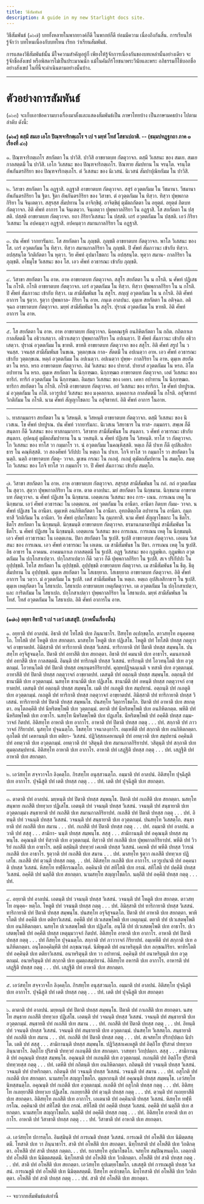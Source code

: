 ```yaml
---
title: วิธีสัมพันธ์
description: A guide in my new Starlight docs site.
---
```


วิธีสัมพันธ์ (๑๖๗) บททั้งหลายในพากยางค์ก็ดี ในพากย์ก็ดี ย่อมมีความ เนื่องถึงกันสิ้น. การเรียนให้รู้จักว่า บทไหนเนื่องกับบทไหน เรียก ว่าเรียนสัมพันธ์.

การแสดงวิธีสัมพันธ์นั้น มีใจความสำคัญอยู่ก็ เพียงให้รู้จักการเนื่องกันของบทเหล่านั้นอย่างเดียว จะรู้จักชื่อสังเขป หรือพิสดารไม่เป็นประมาณนัก แม้ในคัมภีร์โยชนาพระวินัยและพระ อภิธรรมก็ใช้บอกชื่ออย่างสังเขป
ในที่นี้จะดำเนินตามอย่างนั้นบ้าง.

---

# ตัวอย่างการสัมพันธ์

(๑๖๘) จะเก็บเอาข้อความบางเรื่องมาตั้งและแสดงสัมพันธ์เป็น ภาษาไทยบ้าง เป็นภาษามคธบ้าง ไปตามลำดับ ดังนี้:

#### (๑๖๙) ตสฺมึ สมเย เอโก ปิณฺฑจาริกตฺเถโร ฯ เป ฯ มยฺหํ โทสํ โสธาเปถาติ. -- (ธมฺมปทฏฺฐกถา ภาค ๓ เรื่องที่ ๔๐)

๑. ปิณฺฑจาริกตฺเถโร สยกัตตา ใน ปาวิสิ. ปาวิสิ อาขยาตบท กัตตุวาจก. ตสฺมึ วิเสสนะ ของ สมเย. สมเย กาลสตฺตมี ใน ปาวิสิ. เอโก วิเสสนะ ของ ปิณฺฑจาริกตฺเถโร. ปิณฑาย สัมปทาน ใน จรนฺโต. จรนฺโต อัพภันตรกิริยา ของ ปิณฺฑจาริกตฺเถโร. ตํ วิเสสนะ ของ นิเวสนํ. นิเวสนํ สัมปาปุณิยกัมม ใน ปาวิสิ.

---

๒. วิสาขา สยกัตตา ใน อฏฺฐาสิ. อฏฺฐาสิ อาขยาตบท กัตตุวาจก. สสุรํ อวุตตกัมม ใน วีชมานา. วีชมานา อัพภันตรกิริยา ใน ฐิตา. ฐิตา อัพภันตรกิริยา ของ วิสาขา. ตํ อวุตฺตกัมม ใน ทิสฺวา. ทิสฺวา ปุพฺพกาลกิริยา ใน จินฺเตตฺวา. สสุรสฺส สัมปทาน ใน อาจิกฺขิตุํ. อาจิตฺขิตุํ ตุมัตถกัตตา ใน อยุตฺตํ. อยุตฺตํ กิตบท กัตตุวาจก. อิติ ศัพท์ อาการ ใน จินฺเตตฺวา. จินฺเตตฺวา ปุพฺพกาลกิริยา ใน อฏฺฐาสิ. โส สยกัตตา ใน ปสฺสติ. ปสฺสติ อาขยาตบท กัตตุวาจก. ยถา กิริยาวิเสสนะ ใน ปสฺสติ. เถรํ อวุตตกัมม ใน ปสฺสติ. เอวํ กิริยาวิเสสนะ ใน อปคนฺตฺวา อฏฺฐาสิ. อปคนฺตฺวา สมานกาลกิริยา ใน อฏฺฐาสิ.

---

๓. ปน ศัพท์ วากยารัมภะ. โส สยกัตตา ใน ภุญฺชติ. ภุญฺชติ อาขยาตบท กัตตุวาจก. พาโล วิเสสนะ ของ โส. เถรํ อวุตตกัมม ใน ทิสฺวา. ทิสฺวา สมานกาลกิริยา ใน ภุญฺชติ. ปิ ศัพท์ สัมภาวนะ เข้ากับ ทิสฺวา. อปสฺสนฺโต วิกติกัตตา ใน หุตฺวา. วิย ศัพท์ อุปมาโชตกะ ใน อปสฺสนฺโต. หุตฺวา สมาน-
กาลกิริยา ใน ภุญฺชติ. อโธมุโข วิเสสนะ ของ โส. เอว ศัพท์ อวธารณะ เข้ากับ ภุญฺชติ.

---

๔. วิสาขา สยกัตตา ใน อาห. อาห อาขยาตบท กัตตุวาจก. สสุโร สยกัตตา ใน น กโรติ. น ศัพท์ ปฏิเสธ ใน กโรติ. กโรติ อาขยาตบท กัตตุวาจก. เถรํ อวุตตกัมม ใน ทิสฺวา. ทิสฺวา ปุพพกาลกิริยา ใน น กโรติ.
ปิ ศัพท์ สัมภาวนะ เข้ากับ ทิสฺวา. เม สามีสัมพันธ ใน สสุโร. สญฺญํ อวุตตกัมม ใน น กโรติ. อิติ ศัพท์ อาการ ใน ฐตฺวา. ฐตฺวา ปุพพกาล- กิริยา ใน อาห. ภนฺเต อาลปนะ. ตุมฺเห สยกัตตา ใน อติจฺฉถ.
อติจฺฉถ อาขยาตบท กัตตุวาจก. มยฺหํ สามีสัมพันธ ใน สสุโร. ปุราณํ อวุตตกัมม ใน ขาทติ. อิติ ศัพท์ อาการ ใน อาห.

---

๕. โส สยกัตตา ใน อาห. อาห อาขยาตบท กัตตุวาจก. นิคฺคณฺเฐหิ อนภิหิตกัตตา ใน กถิต. กถิตกาเล กาลสัตตมี ใน อธิวาเสตฺวา. อธิวาเสตฺวา ปุพฺพกาลกิริยา ใน อปเนตฺวา. ปิ ศัพท์ สัมภาวนะ เข้ากับ อธิวาเสตฺวา. ปุราณํ อวุตตกัมม ใน ขาทติ. ขาทติ อาขยาตบท กัตตุวาจก ของ สสุโร. อิติ ศัพท์ สรูป ใน วจนสฺส. วจนสฺส สามีสัมพันธ ในขเณ. วุตฺตกฺขเณ กาล- สัตตมี ใน อปเนตฺวา อาห. เอว ศัพท์ อวธารณะ เข้ากับ วุตฺตกฺขเณ. หตฺถํ อวุตตกัมม ใน อปเนตฺวา. อปเนตฺวา ปุพฺพ-
กาลกิริยา ใน อาห. ตุมฺเห สยกัตตา ใน หรถ. หรถ อาขยาตบท กัตตุวาจก. อิมํ วิเสสนะ ของ ปายาสํ. ปายาสํ อวุตตกัมม ใน หรถ. อิโต อปาทาน ใน หรถ. ตุมฺเห สยกัตตา ใน นิกฺกฑฺฒถ. นิกฺกฑฺฒถ อาขยาตบท กัตตุวาจก.
เอตํ วิเสสนะ ของ ทาริกํ. ทาริกํ อวุตตกัมม ใน นิกฺกฑฺฒถ. อิมสฺมา วิเสสนะ ของ เคหา. เคหา อปาทาน ใน นิกฺกฑฺฒถ. ทาริกา สยกัตตา ใน กโรติ. กโรติ อาขยาตบท กัตตุวาจก. อยํ วิเสสนะ ของ ทาริกา. โข ศัพท์ ปทปูรณ.
มํ อวุตฺตกัมม ใน กโติ. เอวรูปเป วิเสสนะ ของ มงฺคลกาเล. มงฺคลกาเล กาลสัตตมี ใน กโรติ. อสุจิขาทกํ วิกติกัมม ใน กโรติ. นาม ศัพท์ สัญญาโชตกะ ใน อสุจิขาทกํ. อิติ ศัพท์ อาการ ในอาห.

---

๖. ทาสกมฺมกรา สยกัตตา ใน น วิสหนฺติ. น วิสหนฺติ อาขยาตบท กัตตุวาจก. ตสฺมึ วิเสสนะ ของ นิเวสเน. โข ศัพท์ ปทปูรณ. ปน ศัพท์ วากยารัมภะ. นิเวสเน วิสยาธาร ใน ทาส- กมฺมกรา. สพฺเพ ก็ดี สนฺตกา ก็ดี วิเสสนะ ของ ทาสกมฺมากรา.
วิสาขาย สามีสัมพันธ ใน สนฺตกา. ว ศัพท์ อวธารณะ เข้ากับ สนฺตกา. อุปคนฺตุํ ตุมัตถสัมปาทาน ใน น วหสนฺติ. น ศัพท์ ปฏิเสธ ใน วิสหนฺติ. ทาโส วา กัตตุวาจก. โก วิเสสนะ ของ ทาโส วา กมฺมกโร วา. นํ อวุตตกัมม ในคณฺหิสฺสติ.
หตฺเถ ก็ดี ปาเท ก็ดี อุปสิเลสิกาธาร ใน คณฺหิสฺสติ. วา สองศัพท์ วิกัปปะ ใน หตฺเถ ใน ปาเท. โกจิ ทาโส วา กมฺมกโร วา สยกัตตา ใน นตฺถิ. นตฺถิ อาขยาตบท กัตตุ- วาจก. มุเขน กรณะ ใน กเถตุํ.
กเถตุํ ตุมัตถสัมปทาน ใน สมตฺโถ. สมตฺโถ วิเสสนะ ของ โกจิ ทาโส วา กมฺมกโร วา. ปิ ศัพท์ สัมภาวนะ เข้ากับ สมตฺโถ.

---

๗. วิสาขา สยกัตตา ใน อาห. อาห อาขยาตบท กัตตุวาจก. สสุรสฺส สามีสัมพันธ ใน กถํ. กถํ อวุตตกัมม ใน สุตฺวา. สุตฺวา ปุพฺพกาลกิริยา ใน อาห. ตาต อาลปนะ. มยํ สยกัตตา ใน นิกฺขมาม.
นิกฺขมาม อาขยาตบท กัตตุวาจก. น ศัพท์ ปฏิเสธ ใน นิกฺขมาม. เอตฺตเกน วิเสสนะ ของ การ- เณน. การเณน เหตุ ใน นิกฺขมาม. เอวํ ศัพท์ อวธารณะ ใน เอตฺตเกน. อหํ วุตตกัมม ใน อานีตา. อานีตา กิตบท กัมม- วาจก.
น ศัพท์ ปฏิเสธ ใน อานีตา. ตุมฺเหหิ อนภิหิตกัตตา ใน อานีตา. อุทกติตฺถโต อปาทาน ใน อานีตา. กุมฺภทาสี วิกติกัมม ใน อานีตา. วิย ศัพท์ อุปมาโชตกะ ใน กุมฺภทาสี. นาม ศัพท์ สัญญาโชตกะ ใน ธีตโร.
ธีตโร สยกัตตา ใน นิกฺขมนฺติ. นิกฺขมนฺติ อาขยาตบท กัตตุวาจก. ธรมานกมาตาปิตูนํ สามีสัมพันธ ใน ธีตโร. น ศัพท์ ปฏิเสธ ใน นิกฺขมนฺติ. เอตฺตเกน วิเสสนะ ของ การเณน. การเณน เหตุ ใน นิกฺขมนฺติ. เอว
ศัพท์ อาวธารณะ ใน เอตฺตเกน. ปิตา สยกัตตา ใน ฐเปสิ. ฐเปสิ อาขยาตบท กัตตุวาจก. เอเตน วิเสสนะ ของ การเณน. เอว ศัพท์ อวธารณะ ใน เอเตน. เม สามีสัมพันธ ใน ปิตา. การเณน เหตุ ใน ฐเปสิ.
อิธ อาธาร ใน อาคมน. อาคมนกาเล กาลสตฺตมี ใน ฐเปสิ. อฏฺฐ วิเสสนะ ของ กุฏุมฺพิเก. กุฏุมพิเก อวุตตกัมม ใน ปกฺโกสาเปตฺวา. ปกฺโกสาเปตฺวา ก็ดี วตฺวา ก็ดี ปุพฺพกาลกิริยา ใน ฐเปสิ. สเจ ปริกัปปะ ใน อุปฺปชฺชติ.
โทโส สยกัตตา ใน อุปฺปชฺชติ. อุปฺปชฺชติ อาขยาตบท กัตตุวาจก. เม สามีสัมพันธ ใน ธีตุ. ธีตุ สัมปทาน ใน อุปฺปชฺชติ. ตุมฺเห สยกัตตา ใน โสเธยฺยาถ. โสเธยฺยาถ อาขยาตบท กัตตุวาจก. อิติ ศัพท์ อาการ ใน วตฺวา.
มํ อวุตตกัมม ใน ฐเปสิ. เตสํ สามีสัมพันธ ใน หตฺเถ. หตฺเถ อุปสิเลสิกาธาร ใน ฐเปสิ. ตุมฺเห เหตุกัตตา ใน โสธาเปถ. โสธาเปถ อาขยาตบท เหตุกัตตุวาจก. เต อวุตตกัมม ใน ปกฺโกสาเปตฺวา, และ การิตกัมม ใน โสธาเปถ.
ปกฺโกสาเปตฺวา ปุพฺพกาลกิริยา ใน โสธาแปถ. มยฺหํ สามีสัมพันธ ใน โทสํ. โทสํ อวุตตกัมม ใน โสธาเปถ. อิติ ศัพท์ อาการใน อาห.

---

#### (๑๗๐) อยฺยา อิธาปิ ฯ เป ฯ เอวํ เสเสสุปิ. (ภาคนั้นเรื่องนั้น)

๑. อยฺยาติ ปทํ อาลปนํ. อิธาติ ปทํ โทโสติ ปเท ภินฺนาธาโร. ปิสทฺโท อเปกฺขตฺโถ. ตาวสทฺโท อนุคฺคหตฺโถ. โทโสติ ปทํ โหตูติ ปเท สยกตฺตา. มาสทฺโท โหตูติ ปเท ปฏิเสโธ.
โหตูติ ปทํ โทโสติ ปทสฺส กตฺตุวาจกํ อาขฺยาตปทํ. อิมิสฺสาติ ปทํ ทาริกายาติ ปทสฺส วิเสสนํ. ทาริกายาติ ปทํ ปิตาติ ปทสฺส สมฺพนฺโธ. ปนสทฺโท อรุจิสูจนตฺโถ. ปิตาติ ปทํ อทาสีติ ปเท สยกตฺตา.
อิธาติ ปทํ คมนาติ ปเท อาธาโร. คมนกาเลติ ปทํ อทาสีติ ปเท กาลสตฺตมี. อิมนฺติ ปทํ ทาริกนฺติ ปทสฺส วิเสสนํ. ทาริกนฺติ ปทํ โอวทนฺโตติ ปเท อวุตฺตกมฺมํ. โอวทนฺโตติ ปทํ ปิตาติ ปทสฺส อพฺภนฺตรกิริยาปทํ.
คุญฺหปฏิจฺฉนฺเนติ จ ทสาติ ปเท อวุตฺตกมฺมํ. อาทาสีติ ปทํ ปิตาติ ปทสฺส กตฺตุวาจกํ อาขฺยาตปทํ. เตสนฺติ ปทํ อตฺถนฺติ ปทสฺส สมฺพนฺโธ. อตฺถนฺติ ปทํ ชานามีติ ปเท อวุตฺตกมฺมํ. นสทฺโท ชานามีติ ปเท ปฏิเสโธ.
ชานามีติ ปทํ อหนฺติ ปทสฺส กตฺตุวาจกํ อาขฺยาตปทํ. เตสนฺติ ปทํ อตฺถนฺติ ปทสฺส สมฺพนฺโธ. เมติ ปทํ กเถตูติ ปเท สมฺปทานํ. อตฺถนฺติ ปทํ กเถตูติ ปเท อวุตฺตกมฺมํ. กเถตูติ ปทํ ทาริกาติ ปทสฺส กตฺตุวาจกํ อาขฺยาตปทํ.
อิมิสฺสาติ ปทํ ทาริกายาติ ปทสฺส วิเสสนํ. ทาริกายาติ ปทํ ปิตาติ ปทสฺส สมฺพนโธ. ปนสทฺโท วิตฺถารโชตโก. ปิตาติ ปทํ อาหาติ ปเท สยกตฺตา. อนฺโตอคฺคีติ ปทํ นีหริตพฺโพติ ปเท วุตฺตกมฺมํ. ตยาติ ปทํ นีหริตพฺโพติ ปเท อนภิหิตกตฺต. พหีติ ปทํ นีหริตพฺโพติ ปเท อาธาโร. นสทฺโท นีหริตพฺโพติ ปเท ปฏฺเสโธ. นีหริตพฺโพติ ปทํ อคฺคีติ ปทสฺส กมฺม-
วาจกํ กิตปทํ. อิติสทฺโท อาหาติ ปเท อากาโร. อาหาติ ปทํ ปิตาติ ปทสฺส กตฺตุ . . . ปทํ. สกฺกาติ ปทํ ภาววาจกํ กิริยาปทํ. นุสทฺโท ปุจฺฉนตฺโถ. โขสทฺโท วจนาลงฺกาโร. อมฺเหหีติ ปทํ สกฺกาติ ปเท อนภิหิตกตฺตา.
อุภโตติ ปทํ เคหานนฺติ ปเท ตติยา- วิเสสนํ. ปฏิวิสฺสกเคหานนฺติ ปทํ อทตฺวาติ ปเท สมฺปทานํ อคฺคินติ ปทํ อทตฺวาติ ปเท อวุตฺตกมฺมํ. อทตฺวาติ ปทํ วสิตุนฺติ ปเท สมานกาลกิริยาปทํ. วสิตุนฺติ ปทํ สกฺกาติ ปเท ตุมตฺถสมฺปทานํ.
อิติสทฺโท อาหาติ ปเท อากาโร. อาหาติ ปทํ เสฏฺฐีติ ปทสฺส กตฺตุ . . . ปทํ. เสฏฺฐีติ ปทํ อาหาติ ปเท สยกตฺตา.

---

๒. เอวํสทฺโท สจฺจวาจโก ลิงฺคตฺโถ. กิรสทฺโท อนุสฺสวนตฺโถ.
อมฺมาติ ปทํ อาลปนํ. อิติสทฺโท ปุจฺฉึสูติ ปเท อากาโร. ปุจฺฉึสูติ ปทํ เตติ ปทสฺส กตฺตุ . . . ปทํ. เตติ ปทํ ปุจฺฉึสูติ ปเท สยกตฺตา.

---

๓. ตาตาติ ปทํ อาลปนํ. มยฺหนฺติ ปทํ ปิตาติ ปทสฺส สมฺพนฺโธ.
ปิตาติ ปทํ กเถสีติ ปเท สยกตฺตา. นสทฺโท สนฺพาย กเถสีติ ปททฺวเย ปฏิเสโธ. เอตนฺติ ปทํ วจนนฺติ ปทสฺส วิเสสนํ. วจนนฺติ ปทํ สนฺธายาติ ปเท อวุตฺตกมฺมํง สนฺธายาติ ปทํ กเถสีติ ปเท สมานกาลกิริยาปทํ.
กเถสีติ ปทํ ปิตาติ ปทสฺส กตฺตุ . . . ปทํ. อิทนฺติ ปทํ วจนนฺติ ปทสฺส วิเสสนํ. วจนนฺติ ปทํ สนฺธายาติ ปเท อวุตฺตกมฺมํ. ปนสทฺโท วิเสสตฺโถ. สนฺธายาติ ปทํ กเถสีติ ปเท สมาน . . . ปทํ. กเถสีติ ปทํ ปิตาติ ปทสฺส
กตฺตุ . . . ปทํ. อมฺมาติ ปทํ อาลปนํ. ตวาติ ปทํ สสฺสุ . . . สามิกา- นนฺติ ปทสฺส สมฺพนฺโธ. สสฺสุ . . . สามิกานนฺติ ปทํ อคุณนฺติ ปทสฺส สมฺพนฺโธ. อคุณนฺติ ปทํ ทิสฺวาติ ปเท อวุตฺตกมฺมํ.
ทิสฺวาติ ปทํ กเถสีติ ปเท ปุพฺพกาลกิริยาปทํ. พหีติ ปทํ วิวริยํ กเถสีติ ปเท อาธาโร. ตสฺมึ ตสฺมินฺติ ปททฺวยํ เคเหติ ปทสฺส วิเสสนํ. เคเหติ ปทํ พหีติ ปทสฺส วิวรณํ กเถสีติ ปเท อาธาโร. ฐตฺวาติ ปทํ กเถสีติ ปเท สมาน . . . ปทํ. มาสทฺโท ฐตฺวา กเถสีติ ปททฺวเย ปฏิเสโธ.
กเถสีติ ปทํ ตฺวนฺติ ปทสฺส กตฺตุ. . . ปทํ. อิติสทฺโท กเถสีติ ปเท อากาโร. เอวรูเปนาติ ปทํ อคฺคนาติ ปทสฺส วิเสสนํ. หิสทฺโท ทฬฺหีกรณตฺโถ. อคฺคินาติ ปทํ สทิโสติ ปเท กรณํ.
สทิโสติ ปทํ ปคฺคีติ ปทสฺส วิเสสนํ. อคฺคีติ ปทํ นตฺถีติ ปเท สยกตฺตา. นามสทฺโท สญฺญาโชตโก. นตฺถีติ ปทํ อคฺคีติ ปทสฺส กตฺตุ . . . ปทํ.

---

๔. อยฺยาติ ปทํ อาลปนํ.
เอตนฺติ ปทํ วจนนฺติ ปทสฺส วิเสสนํ. วจนนฺติ ปทํ โหตูติ ปเท สยกตฺต. ตาวสทฺโท อนุคฺค- หตฺโถ. โหตูติ ปทํ วจนนฺติ ปทสฺส กตฺตุ . . . ปทํ. อิมิสฺสาติ ปทํ ทาริกายาติ ปทสฺส วิเสสนํ. ทาริกายาติ ปทํ ปิตาติ ปทสฺส สมฺพนฺโธ.
ปนสทฺโท อรุจิสุจนตฺโถ. ปิตาติ ปทํ อาหาติ ปเท สยกตฺตา. พาหิรโตติ ปทํ อคฺคีติ ปเท ตติยาวิเสสนํ. อคฺคีติ ปทํ ปเวเสตพฺโพติ ปเท เหตุกมฺมํ. ตยาติ ปทํ ปเวเสตพฺโพติ
ปเท อนภิหิตกตฺตา. นสทฺโท ปเวเสตพฺโพติ ปเท ปฏิเสโธ. อนฺโติ ปทํ ปเวเสตพฺโพติ ปเท อาธาโร. ปเวเสตพฺโพติ ปทํ อคฺคีติ ปทสฺส เหตุมฺมวาจกํ กิตปทํ. อิติสทฺโท อาหาติ ปเท อากาโร.
อาหาติ ปทํ ปิตาติ ปทสฺส กตฺตุ . . . ปทํ กึสทฺโท ปุจฺฉนตฺโถ. สกฺกาติ ปทํ ภาววาจกํ กิริยาปทํ. อมฺเหหีติ ปทํ สกฺกาติ ปเท อนภิหิตกตฺตา. อนฺโตอคฺคิมฺหีติ ปทํ ลกฺขณวนฺตํ. นิพิพุเตติ ปทํ อนาหริตุนฺติ ปเท ลกฺขณกิริยา.
พาหิรโตติ ปทํ อคฺคินฺติ ปเท ตติยาวิเสสนํ. อนาหริตุนฺติ ปเท วา อปาทานํ. อคฺคินฺติ ปทํ อนาหริตุนฺติ ปเท อวุตฺตกมฺมํ. อนาหริตุนฺติ ปทํ สกฺกาติ ปเท ตุมตฺถสมฺปทานํ.
อิติสทฺโท อหารติ ปเท อากาโร. อาหารติ ปทํ เสฏฺฐีติ ปทสฺส กตฺตุ . . . ปทํ. เสฏฺฐีติ ปทํ อาหาติ ปเท สยกตฺตา.

---

๕. เอวํสทฺโท สจฺจวาจโก ลิงฺคตฺโถ. กิรสทฺโท อนุสฺสวนตฺโถ. อมฺมาติ ปทํ อาลปนํ. อิติสทฺโท ปุจฺฉึสูติ ปเท อากาโร. ปุจฺฉึสูติ ปทํ เตติ ปทสฺส กตฺตุ . . . ปทํ. เตติ ปทํ ปุจฺฉึสูติ ปเท สยกตฺตา

---

๖. ตาตาติ ปทํ อาลปนํ. มยฺหนฺติ ปทํ ปิตาติ ปทสฺส สมฺพนฺโธ. ปิตาติ ปทํ กาเถสีติ ปเท สยกตฺตา. นสทฺโท สนฺธาย กเถสีติ ปททฺวเย ปฏิเสโธ. เอตนฺติ ปทํ วจนนฺติ ปทสฺส วิเสสนํ. วจนนฺติ ปทํ สนฺธายาติ ปเท อวุตฺตกมฺมํ.
สนฺธายติ ปทํ กเถสีติ ปเท สมาน . . . ปทํ. กเถสีติ ปทํ ปิตาติ ปทสฺส กตฺตุ . . .
ปทํ. อิทนฺติ ปทํ วจนนฺติ ปทสฺส วิเสสนํ. วจนนฺติ ปทํ สนฺธายาติ ปเท อวุตฺตกมฺมํ. ปนสทฺโท วิเสสตฺโถ. สนฺธายาติ ปทํ กเถสีติ ปเท สมาน . . . ปทํ. กเถสีติ ปทํ ปิตาติ ปทสฺส กตฺตุ . . . ปทํ. สเจสทโท ปริกปฺปตฺเถ นิปาโต.
เตติ ปทํ สสฺสุ . . . สามิกานนฺติ ปทสฺส สมฺพนฺโธ. ปฏิวิสฺสกเคเหสูติ ปทํ อิตฺถิโย ปุริสาตํ ปททฺวเย ภินฺนาธาโร. อิตฺถิโย ปุริสาติ ปททฺวยํ กเถนฺตีติ ปเท สยกตฺตา. วาสทฺทา วิกปฺปตฺถา. สสฺสุ . . . สามิกานนฺติ ปทํ อคุณนฺติ ปทสฺส สมฺพนฺโธ. อคุณนฺติ ปทํ กเถนฺตีติ ปเท อวุตฺตกมฺมํ. กเถนฺตีติ ปทํ อิตฺถิโย ปุริสาติ ปททฺวยสฺส กตฺตุ . . . ปทํ. เตหีติ ปทํ กถิตนฺติ ปเท อนภิหิตกตฺตา. กถิตนฺติ ปทํ วจนนฺติ ปทสฺส วิเสสนํ. วจนนฺติ ปทํ ปาหริกตฺตา. กถิตนฺติ ปทํ วจนนฺติ ปทสฺส วิเสสนํ. วจนนฺติ ปทํ สมาน . . . ปทํ. อสุโกติ ปทํ กเถตีติ ปเท สยกตฺตา. นามสทฺโท สญฺญาโชตโก. ตุมฺหากนฺติ ปทํ อคุณนฺติ ปทสฺส สมฺพนฺโธ. เอวํสทฺโท นิทสฺสนตฺโถ. อคุณนฺติ ปทํ กเถตีติ ปเท อวุตฺตกมฺมํ. กเถตีติ ปทํ อสุโกติ ปทสฺส กตฺตุ . . . ปทํ. อิติสทฺโท กเถยฺยาสีติ ปททฺวเย ปฏิเสโธ. กเถยฺยาสีติ ปทํ ตฺวนฺติ ปทสฺส กตฺตุ . . . ปทํ. ตฺวนฺติ ปทํ กเถยฺยาสีติ ปเท สยกตฺตา. อิติสทฺโท กเถสีติ ปเท อากาโร. เอเตนาติ ปทํ อคฺคินาติ ปทสฺส วิเสสนํ. หิสทฺโท ทฬฺหีกรโณ. อคฺคินาติ ปทํ สทิโสติ ปเท
กรณํ. สทิโสติ ปทํ อคฺคีติ ปทสฺส วิเสสนํ. อคฺคีติ ปทํ นตฺถีติ ปเท สยกตฺตา. นามสทฺโท สญฺญาโชตโก. นตฺถีติ ปทํ อคฺคีติ ปทสฺส กตฺตุ . . . ปทํ. อิติสทฺโท อาหาติ ปเท อากาโร. อาหาติ ปทํ วิสาขาติ ปทสฺส กตฺตุ . . . ปทํ. วิสาขาติ ปทํ อาหาติ ปเท สยกตฺตา.

---

๗. เอวํสทฺโท ปการตฺโถ. อิมสฺมินฺติ ปทํ การเณติ ปทสฺส วิเสสนํ. การเณติ ปทํ อโหสีติ ปเท นิมิตฺตสตฺตมี. โทสาติ ปเท วา ภินฺนาธาโร. สาติ ปทํ อโหสีติ ปเท สยกตฺตา. นิทฺโทสาติ ปทํ อโหสีติ ปเท วิกติกตฺตา.
อโหสีติ ปทํ สาติ ปทสฺส กตฺตถ. . . ปทํ. ยถาสทฺโท อุปมาโชตโก. จสทฺโท สมฺปิณฺฑนตฺโถ. เอตฺถาติ ปทํ อโหสีติ ปเท นิมิตฺตสตฺตมี.
นิทฺโทสาติ ปทํ อโหสีติ ปเท วิกติกตฺตา. อโหสีติ ปทํ สาติ ปทสฺส กตฺตุ . . . ปทํ. สาติ ปทํ อโหสีติ ปเท สยกตฺตา. เอวํสทฺโท อุปเมยฺยโชตโก. เสเสสุติ ปทํ การเณสูติ ปทสฺส วิเสสนํ.
การเณสูติ ปทํ อโหสีติ ปเท นิมิตฺตสตฺตมี. ปิสทฺโท อเปกฺขตฺโถ. นิทฺโทสาติ ปทํ อโหสีติ ปเท วิกติกตฺตา. อโหสีติ ปทํ สาติ ปทสฺส กตฺตุ . . . ปทํ. สาติ ปทํ อโหสีติ ปเท สยกตฺตา.

---

-- จบวากยสัมพันธ์แต่เท่านี้
